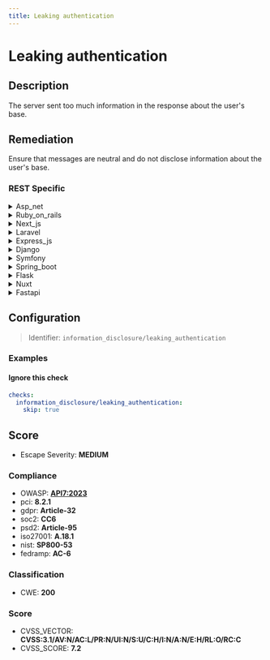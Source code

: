 ```yaml
---
title: Leaking authentication
---
```


# Leaking authentication

## Description

The server sent too much information in the response about the user's base.


## Remediation

Ensure that messages are neutral and do not disclose information about the user's base.



### REST Specific

<details>
    <summary>Asp_net</summary>

Implement proper error handling to prevent the server from sending verbose error messages to the client. Use custom error pages and configure the customErrors mode in the Web.config file to 'On' or 'RemoteOnly' to ensure detailed error information is only available locally. Additionally, review and sanitize outgoing responses to ensure no sensitive user information is included.

</details>

<details>
    <summary>Ruby_on_rails</summary>

Implement strong session management by using Rails' built-in mechanisms such as `has_secure_password` for password hashing and validations. Ensure that error messages are generic and do not disclose user information. Regularly update Rails and its dependencies to incorporate the latest security patches.

</details>

<details>
    <summary>Next_js</summary>

Implement proper session management using secure, HTTP-only cookies, and ensure sensitive information is not exposed through server responses. Utilize Next.js API routes to handle authentication with best practices, such as using environment variables for secret keys and leveraging built-in security features like CSRF protection.

</details>

<details>
    <summary>Laravel</summary>

In Laravel, ensure that you are using built-in authentication methods and properly handling error messages. Avoid exposing sensitive user information in error responses by customizing the exception handling in the 'render' method of the 'App\Exceptions\Handler' class. Implement proper logging to record authentication failures without revealing confidential details.

</details>

<details>
    <summary>Express_js</summary>

Implement proper error handling in Express.js to avoid sending verbose error messages to the client. Use a middleware that catches errors and sends generic responses to prevent information leakage. Additionally, ensure that sensitive endpoints are protected with strong authentication and authorization checks.

</details>

<details>
    <summary>Django</summary>

Ensure that Django views and serializers only expose necessary user information. Implement proper permission checks and use Django's built-in authentication classes to manage access control. Avoid verbose error messages that reveal user details or system information.

</details>

<details>
    <summary>Symfony</summary>

In Symfony, ensure that sensitive user information is not exposed in API responses. Implement a strict data serialization group policy using the Symfony Serializer component. Define serialization groups for user entities and explicitly specify which properties can be serialized. Use the @Groups annotation to control the exposure of fields and avoid leaking authentication details. Additionally, review and secure exception handling to prevent verbose error messages that could reveal sensitive information.

</details>

<details>
    <summary>Spring_boot</summary>

Implement proper authentication handling in Spring Boot by utilizing Spring Security. Configure it to limit the amount of sensitive user information exposed in responses. Use OAuth2 or JWT for secure token-based authentication, and ensure that error messages are generic to prevent information leakage.

</details>

<details>
    <summary>Flask</summary>

Implement proper error handling to avoid exposing sensitive information in error messages. Use Flask's error handling mechanisms to create custom error responses that do not include details about the user's data or the internal workings of the application. Additionally, ensure that debug mode is disabled in production to prevent the display of detailed error pages.

</details>

<details>
    <summary>Nuxt</summary>

Implement proper access controls and ensure sensitive information is only sent over secure, authenticated channels. Utilize middleware to verify user permissions before sending any user-specific data. Additionally, review and sanitize all outgoing responses to prevent leakage of sensitive information.

</details>

<details>
    <summary>Fastapi</summary>

Implement proper error handling in FastAPI to avoid leaking sensitive information. Use custom exception handlers to control the output of error messages and ensure that they do not contain details about the user's data or the internal workings of the application. Additionally, configure FastAPI's response models to exclude sensitive fields when sending data to clients.

</details>

## Configuration

> Identifier: `information_disclosure/leaking_authentication`



### Examples



#### Ignore this check

```yaml
checks:
  information_disclosure/leaking_authentication:
    skip: true
```




## Score

- Escape Severity: **<span className="medium-severity">MEDIUM</span>**

### Compliance

- OWASP: **[API7:2023](https://github.com/OWASP/API-Security/blob/master/editions/2023/en/0xa7-server-side-request-forgery.md)**
- pci: **8.2.1**
- gdpr: **Article-32**
- soc2: **CC6**
- psd2: **Article-95**
- iso27001: **A.18.1**
- nist: **SP800-53**
- fedramp: **AC-6**

### Classification

- CWE: **200**




### Score

- CVSS_VECTOR: **CVSS:3.1/AV:N/AC:L/PR:N/UI:N/S:U/C:H/I:N/A:N/E:H/RL:O/RC:C**
- CVSS_SCORE: **7.2**

